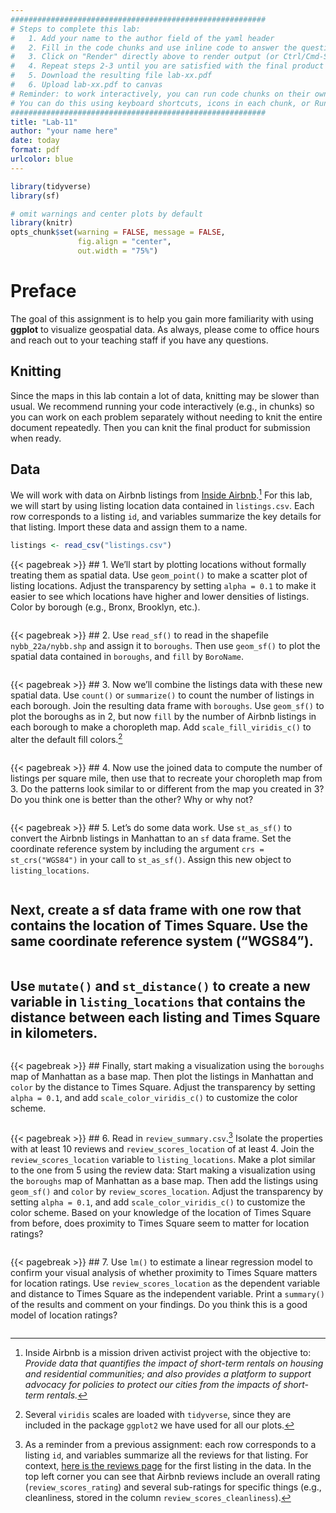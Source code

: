 ```yaml
---
#########################################################
# Steps to complete this lab:
#   1. Add your name to the author field of the yaml header
#   2. Fill in the code chunks and use inline code to answer the questions 
#   3. Click on "Render" directly above to render output (or Ctrl/Cmd-Shift-K)
#   4. Repeat steps 2-3 until you are satisfied with the final product
#   5. Download the resulting file lab-xx.pdf
#   6. Upload lab-xx.pdf to canvas
# Reminder: to work interactively, you can run code chunks on their own
# You can do this using keyboard shortcuts, icons in each chunk, or Run at the top right of this pane
#########################################################
title: "Lab-11"
author: "your name here"
date: today
format: pdf
urlcolor: blue
---
```


```r
library(tidyverse)
library(sf)

# omit warnings and center plots by default
library(knitr)
opts_chunk$set(warning = FALSE, message = FALSE,
               fig.align = "center",
               out.width = "75%")
```

# Preface

The goal of this assignment is to help you gain more familiarity with using **ggplot** to visualize geospatial data. As always, please come to office hours and reach out to your teaching staff if you have any questions.

## Knitting

Since the maps in this lab contain a lot of data, knitting may be slower than usual. We recommend running your code interactively (e.g., in chunks) so you can work on each problem separately without needing to knit the entire document repeatedly. Then you can knit the final product for submission when ready.

## Data

We will work with data on Airbnb listings from [Inside Airbnb](http://insideairbnb.com).[^insideairbnb] For this lab, we will start by using listing location data contained in `listings.csv`. Each row corresponds to a listing `id`, and variables summarize the key details for that listing. Import these data and assign them to a name.
```r
listings <- read_csv("listings.csv")
```


{{< pagebreak >}}
## 1. We'll start by plotting locations without formally treating them as spatial data. Use `geom_point()` to make a scatter plot of listing locations. Adjust the transparency by setting `alpha = 0.1` to make it easier to see which locations have higher and lower densities of listings. Color by borough (e.g., Bronx, Brooklyn, etc.).
```r

```


{{< pagebreak >}}
## 2. Use `read_sf()` to read in the shapefile `nybb_22a/nybb.shp` and assign it to `boroughs`. Then use `geom_sf()` to plot the spatial data contained in `boroughs`, and `fill` by `BoroName`.
```r

```


{{< pagebreak >}}
## 3. Now we'll combine the listings data with these new spatial data. Use `count()` or `summarize()` to count the number of listings in each borough. Join the resulting data frame with `boroughs`. Use `geom_sf()` to plot the boroughs as in 2, but now `fill` by the number of Airbnb listings in each borough to make a choropleth map. Add `scale_fill_viridis_c()` to alter the default fill colors.[^viridis-tidyverse]
```r

```


{{< pagebreak >}}
## 4. Now use the joined data to compute the number of listings per square mile, then use that to recreate your choropleth map from 3. Do the patterns look similar to or different from the map you created in 3? Do you think one is better than the other? Why or why not?
<!-- Hint: print `boroughs` and look at the type information for `geometry` to try to figure out what units `Shape_Area` is in, and/or use google to try to figure it out. -->
```r

```


{{< pagebreak >}}
## 5. Let's do some data work. Use `st_as_sf()` to convert the Airbnb listings in Manhattan to an `sf` data frame. Set the coordinate reference system by including the argument `crs = st_crs("WGS84")` in your call to `st_as_sf()`. Assign this new object to `listing_locations`.
```r

```

\vfill
## Next, create a sf data frame with one row that contains the location of Times Square. Use the same coordinate reference system ("WGS84").
<!-- Hint: start by using a search tool like google to find the coordinates for Times Square. Be sure you pay close attention to which number is latitude and which is longitude. Then see slide 39 from Tuesday's lecture if you aren't sure how to convert that to an sf data frame. -->
```r

```

\vfill
## Use `mutate()` and `st_distance()` to create a new variable in `listing_locations` that contains the distance between each listing and Times Square in kilometers.
<!-- Tip: it will simplify plotting if you convert the distance measure to a numeric in order to strip the units (meters). You will also need to convert from meters to kilometers. -->
```r

```

{{< pagebreak >}}
## Finally, start making a visualization using the `boroughs` map of Manhattan as a base map. Then plot the listings in Manhattan and `color` by the distance to Times Square. Adjust the transparency by setting `alpha = 0.1`, and add `scale_color_viridis_c()` to customize the color scheme.
```r

```


{{< pagebreak >}}
## 6. Read in `review_summary.csv`.[^review-data] Isolate the properties with at least 10 reviews and `review_scores_location` of at least 4. Join the `review_scores_location` variable to `listing_locations`. Make a plot similar to the one from 5 using the review data: Start making a visualization using the `boroughs` map of Manhattan as a base map. Then add the listings using `geom_sf()` and `color` by `review_scores_location`. Adjust the transparency by setting `alpha = 0.1`, and add `scale_color_viridis_c()` to customize the color scheme. Based on your knowledge of the location of Times Square from before, does proximity to Times Square seem to matter for location ratings?
<!-- Tip: when joining sf data frames and regular data frames, start with the sf data frame if you want to keep the spatial attributes. Otherwise the spatial nature of the data frame can be discarded. -->
```r

```


{{< pagebreak >}}
## 7. Use `lm()` to estimate a linear regression model to confirm your visual analysis of whether proximity to Times Square matters for location ratings. Use `review_scores_location` as the dependent variable and distance to Times Square as the independent variable. Print a `summary()` of the results and comment on your findings. Do you think this is a good model of location ratings?
```r

```













[^insideairbnb]: Inside Airbnb is a mission driven activist project with the objective to: *Provide data that quantifies the impact of short-term rentals on housing and residential communities; and also provides a platform to support advocacy for policies to protect our cities from the impacts of short-term rentals.*

[^viridis-tidyverse]: Several `viridis` scales are loaded with `tidyverse`, since they are included in the package `ggplot2` we have used for all our plots.

[^review-data]: As a reminder from a previous assignment: each row corresponds to a listing `id`, and variables summarize all the reviews for that listing. For context, [here is the reviews page](https://www.airbnb.com/rooms/2595/reviews) for the first listing in the data. In the top left corner you can see that Airbnb reviews include an overall rating (`review_scores_rating`) and several sub-ratings for specific things (e.g., cleanliness, stored in the column `review_scores_cleanliness`).
